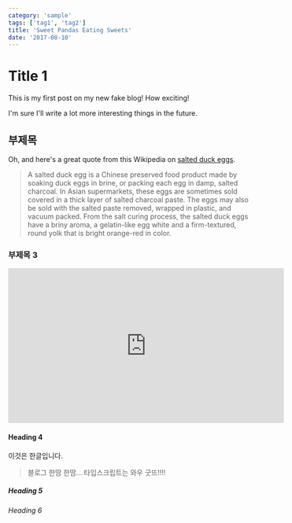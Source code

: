 ```yaml
---
category: 'sample'
tags: ['tag1', 'tag2']
title: 'Sweet Pandas Eating Sweets'
date: '2017-08-10'
---
```


# Title 1

This is my first post on my new fake blog! How exciting!

I'm sure I'll write a lot more interesting things in the future.

## 부제목

Oh, and here's a great quote from this Wikipedia on
[salted duck eggs](http://en.wikipedia.org/wiki/Salted_duck_egg).

> A salted duck egg is a Chinese preserved food product made by soaking duck
> eggs in brine, or packing each egg in damp, salted charcoal. In Asian
> supermarkets, these eggs are sometimes sold covered in a thick layer of salted
> charcoal paste. The eggs may also be sold with the salted paste removed,
> wrapped in plastic, and vacuum packed. From the salt curing process, the
> salted duck eggs have a briny aroma, a gelatin-like egg white and a
> firm-textured, round yolk that is bright orange-red in color.

### 부제목 3

<iframe
  width="560"
  height="315"
  src="https://www.youtube.com/embed/4n0xNbfJLR8"
  frameborder="0"
  allowfullscreen
></iframe>

#### Heading 4

이것은 한글입니다.

> 블로그 한땀 한땀...
> 타입스크립트는 와우 굿뜨!!!!

##### Heading 5

###### Heading 6

